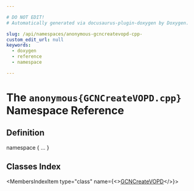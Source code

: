 ```yaml
---

# DO NOT EDIT!
# Automatically generated via docusaurus-plugin-doxygen by Doxygen.

slug: /api/namespaces/anonymous-gcncreatevopd-cpp-
custom_edit_url: null
keywords:
  - doxygen
  - reference
  - namespace

---
```





# The `anonymous{GCNCreateVOPD.cpp}` Namespace Reference

<DoxygenPage pluginConfig={pluginConfig}>



## Definition

<CodeBlock>namespace &#123; ... &#125;</CodeBlock>

## Classes Index

<MembersIndex>

<MembersIndexItem
  type="class"
  name={<><a href="/docs/api/classes/anonymous-namespace-gcncreatevopd-cpp-/gcncreatevopd">GCNCreateVOPD</a></>}>
</MembersIndexItem>

</MembersIndex>


</DoxygenPage>
